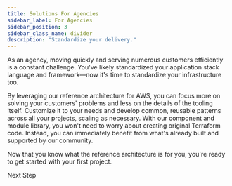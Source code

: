 ```yaml
---
title: Solutions For Agencies
sidebar_label: For Agencies
sidebar_position: 3
sidebar_class_name: divider
description: "Standardize your delivery."
---
```


<Intro>
  As an agency, moving quickly and serving numerous customers efficiently is a constant challenge. You've likely standardized your application stack language and framework—now it's time to standardize your infrastructure too.
</Intro>

By leveraging our reference architecture for AWS, you can focus more on solving your customers' problems and less on the details of the tooling itself. Customize it to your needs and develop common, reusable patterns across all your projects, scaling as necessary. With our component and module library, you won't need to worry about creating original Terraform code. Instead, you can immediately benefit from what's already built and supported by our community.

<ActionCard title="What comes next?">
  Now that you know what the reference architecture is for you, you're ready to get started with your first project.

  <PrimaryCTA to="/layers/foundation">Next Step</PrimaryCTA>
</ActionCard>
